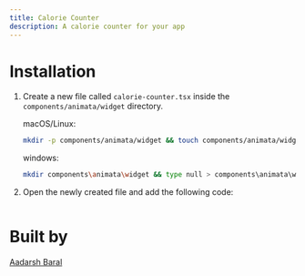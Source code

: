 ```yaml
---
title: Calorie Counter
description: A calorie counter for your app
---
```


<ComponentPreview name="widget-calorie-counter--docs" />

# Installation

1. Create a new file called `calorie-counter.tsx` inside the `components/animata/widget` directory.

   macOS/Linux:

   ```bash
   mkdir -p components/animata/widget && touch components/animata/widget/calorie-counter.tsx
   ```

   windows:

   ```bash
   mkdir components\animata\widget && type null > components\animata\widget\calorie-counter.tsx
   ```

2. Open the newly created file and add the following code:

   ```jsx file=<rootDir>/animata/widget/calorie-counter.tsx

   ```

# Built by

[Aadarsh Baral](https://github.com/aadarshbaral)
